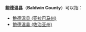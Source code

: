 '''鲍德温县'''（'''Baldwin County'''）可以指：
*[[鲍德温县_(亚拉巴马州)|鲍德温县 (亚拉巴马州)]]
*[[鲍德温县_(佐治亚州)|鲍德温县 (佐治亚州)]]

{{disambig|B鲍德温县|Cat=四字县名消歧义}}